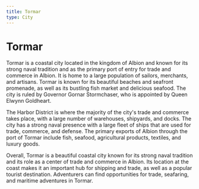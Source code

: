 ```yaml
---
title: Tormar
type: City
---
```

# Tormar

Tormar is a coastal city located in the kingdom of Albion and known for its strong naval tradition and as the primary port of entry for trade and commerce in Albion. It is home to a large population of sailors, merchants, and artisans. Tormar is known for its beautiful beaches and seafront promenade, as well as its bustling fish market and delicious seafood. The city is ruled by Governor Gornar Stormchaser, who is appointed by Queen Elwynn Goldheart.

The Harbor District is where the majority of the city's trade and commerce takes place, with a large number of warehouses, shipyards, and docks. The city has a strong naval presence with a large fleet of ships that are used for trade, commerce, and defense. The primary exports of Albion through the port of Tormar include fish, seafood, agricultural products, textiles, and luxury goods.

Overall, Tormar is a beautiful coastal city known for its strong naval tradition and its role as a center of trade and commerce in Albion. Its location at the coast makes it an important hub for shipping and trade, as well as a popular tourist destination. Adventurers can find opportunities for trade, seafaring, and maritime adventures in Tormar.


